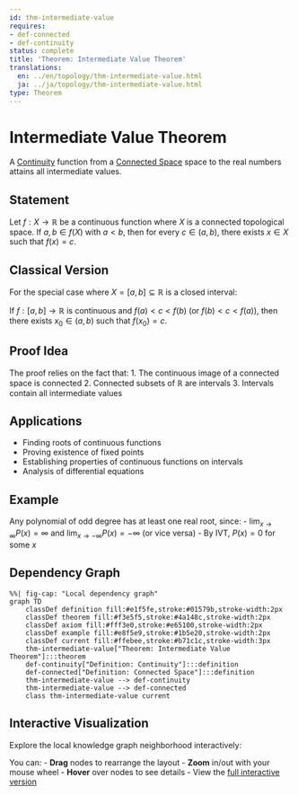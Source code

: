 ```yaml
---
id: thm-intermediate-value
requires:
- def-connected
- def-continuity
status: complete
title: 'Theorem: Intermediate Value Theorem'
translations:
  en: ../en/topology/thm-intermediate-value.html
  ja: ../ja/topology/thm-intermediate-value.html
type: Theorem
---
```


# Intermediate Value Theorem {#thm-intermediate-value}

A [Continuity](../analysis/def-continuity.qmd) function from a [Connected Space](def-connected.qmd) space to the real numbers attains all intermediate values.

## Statement

Let $f: X \to \mathbb{R}$ be a continuous function where $X$ is a connected topological space. If $a, b \in f(X)$ with $a < b$, then for every $c \in (a, b)$, there exists $x \in X$ such that $f(x) = c$.

## Classical Version

For the special case where $X = [a, b] \subseteq \mathbb{R}$ is a closed interval:

If $f: [a, b] \to \mathbb{R}$ is continuous and $f(a) < c < f(b)$ (or $f(b) < c < f(a)$), then there exists $x_0 \in (a, b)$ such that $f(x_0) = c$.

## Proof Idea

The proof relies on the fact that:
1. The continuous image of a connected space is connected
2. Connected subsets of $\mathbb{R}$ are intervals
3. Intervals contain all intermediate values

## Applications

- Finding roots of continuous functions
- Proving existence of fixed points
- Establishing properties of continuous functions on intervals
- Analysis of differential equations

## Example

Any polynomial of odd degree has at least one real root, since:
- $\lim_{x \to \infty} P(x) = \infty$ and $\lim_{x \to -\infty} P(x) = -\infty$ (or vice versa)
- By IVT, $P(x) = 0$ for some $x$

## Dependency Graph

```mermaid
%%| fig-cap: "Local dependency graph"
graph TD
    classDef definition fill:#e1f5fe,stroke:#01579b,stroke-width:2px
    classDef theorem fill:#f3e5f5,stroke:#4a148c,stroke-width:2px
    classDef axiom fill:#fff3e0,stroke:#e65100,stroke-width:2px
    classDef example fill:#e8f5e9,stroke:#1b5e20,stroke-width:2px
    classDef current fill:#ffebee,stroke:#b71c1c,stroke-width:3px
    thm-intermediate-value["Theorem: Intermediate Value Theorem"]:::theorem
    def-continuity["Definition: Continuity"]:::definition
    def-connected["Definition: Connected Space"]:::definition
    thm-intermediate-value --> def-continuity
    thm-intermediate-value --> def-connected
    class thm-intermediate-value current
```

## Interactive Visualization

Explore the local knowledge graph neighborhood interactively:

::: {.graph-viz data-id="thm-intermediate-value" data-width="700" data-height="500"}
:::

You can:
- **Drag** nodes to rearrange the layout
- **Zoom** in/out with your mouse wheel
- **Hover** over nodes to see details
- View the [full interactive version](../../output/interactive/thm-intermediate-value.html){target="_blank"}
